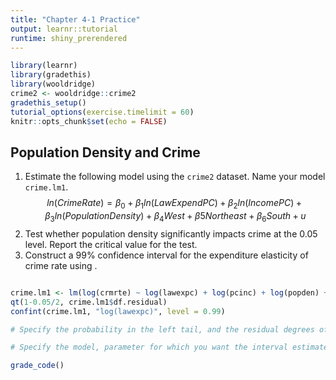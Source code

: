 ```yaml
---
title: "Chapter 4-1 Practice"
output: learnr::tutorial
runtime: shiny_prerendered
---
```


```r
library(learnr)
library(gradethis)
library(wooldridge)
crime2 <- wooldridge::crime2
gradethis_setup()
tutorial_options(exercise.timelimit = 60)
knitr::opts_chunk$set(echo = FALSE)
```

## Population Density and Crime 

1. Estimate the following model using the `crime2` dataset. Name your model `crime.lm1`.
$$ln(CrimeRate) = \beta_0 + \beta_1ln(LawExpendPC) + \beta_2ln(IncomePC) + \beta_3ln(PopulationDensity) + \beta_4West + \beta5Northeast + \beta_6South + u$$
2. Test whether population density significantly impacts crime at the 0.05 level. Report the critical value for the test. 
3. Construct a 99% confidence interval for the expenditure elasticity of crime rate using .

```r

```

```r
crime.lm1 <- lm(log(crmrte) ~ log(lawexpc) + log(pcinc) + log(popden) + west + nrtheast + south, data = crime2)
qt(1-0.05/2, crime.lm1$df.residual)
confint(crime.lm1, "log(lawexpc)", level = 0.99)
```

```r
# Specify the probability in the left tail, and the residual degrees of freedom (n-k-1) from the regression object. 

# Specify the model, parameter for which you want the interval estimate in "", and the confidence level. 

```

```r
grade_code()
```

